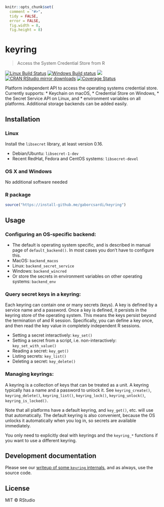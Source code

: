 
```r
knitr::opts_chunk$set(
  comment = "#>",
  tidy = FALSE,
  error = FALSE,
  fig.width = 8,
  fig.height = 8)
```

# keyring

> Access the System Credential Store from R

[![Linux Build Status](https://travis-ci.org/gaborcsardi/keyring.svg?branch=master)](https://travis-ci.org/gaborcsardi/keyring)
[![Windows Build status](https://ci.appveyor.com/api/projects/status/github/gaborcsardi/keyring?svg=true)](https://ci.appveyor.com/project/gaborcsardi/keyring)
[![](https://www.r-pkg.org/badges/version/keyring)](https://www.r-pkg.org/pkg/keyring)
[![CRAN RStudio mirror downloads](https://cranlogs.r-pkg.org/badges/keyring)](https://www.r-pkg.org/pkg/keyring)
[![Coverage Status](https://img.shields.io/codecov/c/github/gaborcsardi/keyring/master.svg)](https://codecov.io/github/gaborcsardi/keyring?branch=master)

Platform independent API to access the operating systems
credential store. Currently supports:
* Keychain on macOS,
* Credential Store on Windows,
* the Secret Service API on Linux, and
* environment variables on all platforms.
Additional storage backends can be added easily.

## Installation

### Linux

Install the `libsecret` library, at least version 0.16.

- Debian/Ubuntu: `libsecret-1-dev`
- Recent RedHat, Fedora and CentOS systems: `libsecret-devel`

### OS X and Windows

No additional software needed

### R package

```r
source("https://install-github.me/gaborcsardi/keyring")
```

## Usage

### Configuring an OS-specific backend:

- The default is operating system specific, and is described in
  manual page of `default_backend()`. In most cases you don't have
  to configure this.
- MacOS: `backend_macos`
- Linux: `backend_secret_service`
- Windows: `backend_wincred`
- Or store the secrets in environment variables on other operating
  systems: `backend_env`

### Query secret keys in a keyring:

Each keyring can contain one or many secrets (keys). A key is defined by
a service name and a password. Once a key is defined, it persists in the
keyring store of the operating system. This means the keys persist beyond
the termination of and R session. Specifically, you can define a key
once, and then read the key value in completely independent R sessions.

- Setting a secret interactively: `key_set()`
- Setting a secret from a script, i.e. non-interactively:
  `key_set_with_value()`
- Reading a secret: `key_get()`
- Listing secrets: `key_list()`
- Deleting a secret: `key_delete()`

### Managing keyrings:

A keyring is a collection of keys that can be treated as a unit.
A keyring typically has a name and a password to unlock it.
See `keyring_create()`, `keyring_delete()`, `keyring_list()`,
`keyring_lock()`, `keyring_unlock()`, `keyring_is_locked()`.

Note that all platforms have a default keyring, and `key_get()`, etc.
will use that automatically. The default keyring is also convenient,
because the OS unlocks it automatically when you log in, so secrets
are available immediately.

You only need to explicitly deal with keyrings and the `keyring_*`
functions if you want to use a different keyring.

## Development documentation

Please see our [writeup of some `keyring` internals](https://github.com/gaborcsardi/keyring/blob/master/inst/development-notes.md),
and as always, use the source code.

## License

MIT © RStudio
